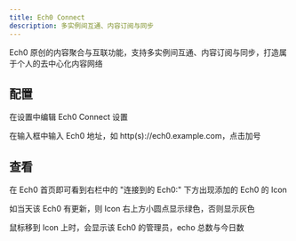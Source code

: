 ```yaml
---
title: Ech0 Connect
description: 多实例间互通、内容订阅与同步
---
```


Ech0 原创的内容聚合与互联功能，支持多实例间互通、内容订阅与同步，打造属于个人的去中心化内容网络

## 配置

在设置中编辑 Ech0 Connect 设置

在输入框中输入 Ech0 地址，如 http(s)://ech0.example.com，点击加号

## 查看

在 Ech0 首页即可看到右栏中的 "连接到的 Ech0:" 下方出现添加的 Ech0 的 Icon

如当天该 Ech0 有更新，则 Icon 右上方小圆点显示绿色，否则显示灰色

鼠标移到 Icon 上时，会显示该 Ech0 的管理员，echo 总数与今日数